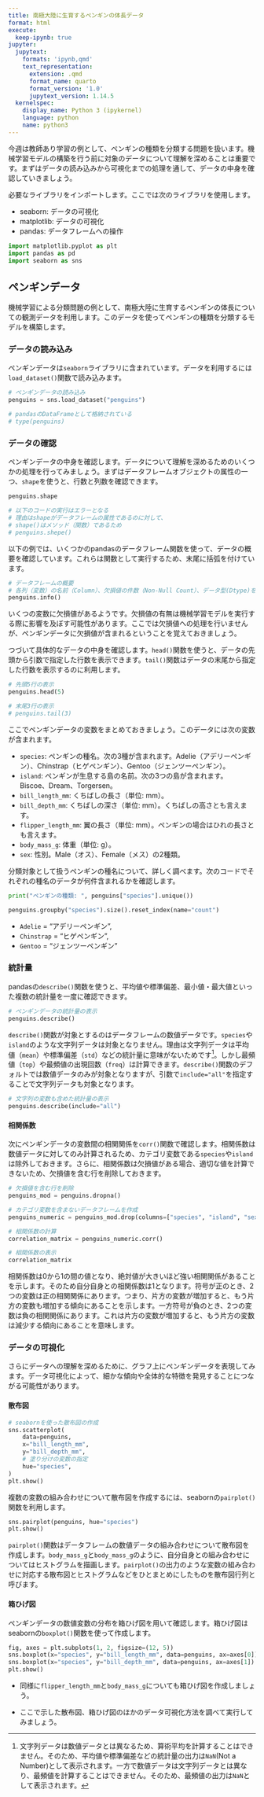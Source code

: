 ```yaml
---
title: 南極大陸に生育するペンギンの体長データ
format: html
execute:
  keep-ipynb: true
jupyter:
  jupytext:
    formats: 'ipynb,qmd'
    text_representation:
      extension: .qmd
      format_name: quarto
      format_version: '1.0'
      jupytext_version: 1.14.5
  kernelspec:
    display_name: Python 3 (ipykernel)
    language: python
    name: python3
---
```


今週は教師あり学習の例として、ペンギンの種類を分類する問題を扱います。機械学習モデルの構築を行う前に対象のデータについて理解を深めることは重要です。まずはデータの読み込みから可視化までの処理を通して、データの中身を確認していきましょう。

必要なライブラリをインポートします。ここでは次のライブラリを使用します。

- seaborn: データの可視化
- matplotlib: データの可視化
- pandas: データフレームへの操作

```python
import matplotlib.pyplot as plt
import pandas as pd
import seaborn as sns
```

## ペンギンデータ

機械学習による分類問題の例として、南極大陸に生育するペンギンの体長についての観測データを利用します。このデータを使ってペンギンの種類を分類するモデルを構築します。

### データの読み込み

ペンギンデータは`seaborn`ライブラリに含まれています。データを利用するには`load_dataset()`関数で読み込みます。

```python
# ペンギンデータの読み込み
penguins = sns.load_dataset("penguins")

# pandasのDataFrameとして格納されている
# type(penguins)
```

### データの確認

ペンギンデータの中身を確認します。データについて理解を深めるためのいくつかの処理を行ってみましょう。まずはデータフレームオブジェクトの属性の一つ、`shape`を使うと、行数と列数を確認できます。

```python
penguins.shape

# 以下のコードの実行はエラーとなる
# 理由はshapeがデータフレームの属性であるのに対して、
# shape()はメソッド（関数）であるため
# penguins.shepe()
```

以下の例では、いくつかのpandasのデータフレーム関数を使って、データの概要を確認しています。これらは関数として実行するため、末尾に括弧を付けています。

```python
# データフレームの概要
# 各列（変数）の名前（Column）、欠損値の件数（Non-Null Count）、データ型(Dtype)を表示
penguins.info()
```

いくつの変数に欠損値があるようです。欠損値の有無は機械学習モデルを実行する際に影響を及ぼす可能性があります。ここでは欠損値への処理を行いませんが、ペンギンデータに欠損値が含まれるということを覚えておきましょう。

つづいて具体的なデータの中身を確認します。`head()`関数を使うと、データの先頭から引数で指定した行数を表示できます。`tail()`関数はデータの末尾から指定した行数を表示するのに利用します。

```python
# 先頭5行の表示
penguins.head(5)

# 末尾3行の表示
# penguins.tail(3)
```

ここでペンギンデータの変数をまとめておきましょう。このデータには次の変数が含まれます。

- `species`: ペンギンの種名。次の3種が含まれます。Adelie（アデリーペンギン）、Chinstrap（ヒゲペンギン）、Gentoo（ジェンツーペンギン）。
- `island`: ペンギンが生息する島の名前。次の3つの島が含まれます。Biscoe、Dream、Torgersen。
- `bill_length_mm`: くちばしの長さ（単位: mm）。
- `bill_depth_mm`: くちばしの深さ（単位: mm）。くちばしの高さとも言えます。
- `flipper_length_mm`: 翼の長さ（単位: mm）。ペンギンの場合はひれの長さとも言えます。
- `body_mass_g`: 体重（単位: g）。
- `sex`: 性別。Male（オス）、Female（メス）の2種類。

分類対象として扱うペンギンの種名について、詳しく調べます。次のコードでそれぞれの種名のデータが何件含まれるかを確認します。

```python
print("ペンギンの種類: ", penguins["species"].unique())

penguins.groupby("species").size().reset_index(name="count")
```

- `Adelie` = "アデリーペンギン",
- `Chinstrap` = "ヒゲペンギン",
- `Gentoo` = "ジェンツーペンギン"

### 統計量

pandasの`describe()`関数を使うと、平均値や標準偏差、最小値・最大値といった複数の統計量を一度に確認できます。

```python
# ペンギンデータの統計量の表示
penguins.describe()
```

`describe()`関数が対象とするのはデータフレームの数値データです。`species`や`island`のような文字列データは対象となりません。理由は文字列データは平均値（`mean`）や標準偏差（`std`）などの統計量に意味がないためです[^1]。しかし最頻値（`top`）や最頻値の出現回数（`freq`）は計算できます。`describe()`関数のデフォルトでは数値データのみが対象となりますが、引数で`include="all"`を指定することで文字列データも対象となります。

[^1]: 文字列データは数値データとは異なるため、算術平均を計算することはできません。そのため、平均値や標準偏差などの統計量の出力は`NaN`(Not a Number)として表示されます。一方で数値データは文字列データとは異なり、最頻値を計算することはできません。そのため、最頻値の出力は`NaN`として表示されます。

```python
# 文字列の変数も含めた統計量の表示
penguins.describe(include="all")
```

#### 相関係数

次にペンギンデータの変数間の相関関係を`corr()`関数で確認します。相関係数は数値データに対してのみ計算されるため、カテゴリ変数である`species`や`island`は除外しておきます。さらに、相関係数は欠損値がある場合、適切な値を計算できないため、欠損値を含む行を削除しておきます。

```python
# 欠損値を含む行を削除
penguins_mod = penguins.dropna()

# カテゴリ変数を含まないデータフレームを作成
penguins_numeric = penguins_mod.drop(columns=["species", "island", "sex"])

# 相関係数の計算
correlation_matrix = penguins_numeric.corr()

# 相関係数の表示
correlation_matrix
```

相関係数は0から1の間の値となり、絶対値が大きいほど強い相関関係があることを示します。そのため自分自身との相関係数は1となります。符号が正のとき、2つの変数は正の相関関係にあります。つまり、片方の変数が増加すると、もう片方の変数も増加する傾向にあることを示します。一方符号が負のとき、2つの変数は負の相関関係にあります。これは片方の変数が増加すると、もう片方の変数は減少する傾向にあることを意味します。

### データの可視化

さらにデータへの理解を深めるために、グラフ上にペンギンデータを表現してみます。データ可視化によって、細かな傾向や全体的な特徴を発見することにつながる可能性があります。

#### 散布図

```python
# seabornを使った散布図の作成
sns.scatterplot(
    data=penguins,
    x="bill_length_mm",
    y="bill_depth_mm",
    # 塗り分けの変数の指定
    hue="species",
)
plt.show()
```

複数の変数の組み合わせについて散布図を作成するには、seabornの`pairplot()`関数を利用します。

```python
sns.pairplot(penguins, hue="species")
plt.show()
```

`pairplot()`関数はデータフレームの数値データの組み合わせについて散布図を作成します。`body_mass_g`と`body_mass_g`のように、自分自身との組み合わせについてはヒストグラムを描画します。`pairplot()`の出力のような変数の組み合わせに対応する散布図とヒストグラムなどをひとまとめにしたものを散布図行列と呼びます。

#### 箱ひげ図

ペンギンデータの数値変数の分布を箱ひげ図を用いて確認します。箱ひげ図はseabornの`boxplot()`関数を使って作成します。

```python
fig, axes = plt.subplots(1, 2, figsize=(12, 5))
sns.boxplot(x="species", y="bill_length_mm", data=penguins, ax=axes[0])
sns.boxplot(x="species", y="bill_depth_mm", data=penguins, ax=axes[1])
plt.show()
```

::: {.callout-note}
- 同様に`flipper_length_mm`と`body_mass_g`についても箱ひげ図を作成しましょう。

- ここで示した散布図、箱ひげ図のほかのデータ可視化方法を調べて実行してみましょう。
:::
